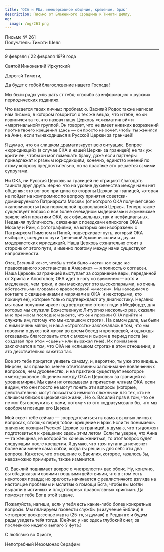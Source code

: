 ```yaml
---
title: 'OCA и РЦА, межцерковное общение, крещение, брак'
description: Письмо от Блаженного Серафима к Тимоти Шеллу.
og:
  image: /og/261.png
---
```


<div style={{textAlign:'right', fontFamily:'monospace'}}>Письмо № 261</div>
<div style={{textAlign:'left', fontFamily:'monospace'}}>Получатель: Тимоти Шелл</div>

---

9 февраля / 22 февраля 1979 года

Святой Иннокентий Иркутский

Дорогой Тимоти,

Да будет с тобой благословение нашего Господа!

Мы были рады услышать от тебя; спасибо за информацию о русских периодических изданиях.

Что касается твоих личных проблем: о. Василий Родос также написал нам письмо, в котором говорится о тех же вещах, что и тебе, но он извинился за то, что назвал нашу Церковь «схизматичной» и «маргинальной» группой. Он говорит, что не имеет никаких возражений против твоего крещения здесь — он просто не хочет, чтобы ты женился на Анне, если ты находишься в Русской Церкви за границей!

Я думаю, что он слишком драматизирует всю ситуацию. Вопрос «юрисдикций» (в случае ОКА и нашей Церкви за границей) не так уж критичен, чтобы он мог помешать браку, даже если партнеры принадлежат к разным юрисдикциям; конечно, единство мнений по этому вопросу предпочтительно, но на практике это решается самими супругами.

Ни ОКА, ни Русская Церковь за границей не отрицают благодать таинств друг друга. Верно, что на уровне духовенства между нами нет общения; это вопрос принципа со стороны Церкви за границей, которая не пойдет на компромисс по вопросу принятия советски-доминируемого Патриархата Москвы (от которого ОКА получает свою «каноничность») как нормальной православной Церкви. Теперь также существует вопрос о все более очевидном модернизме и экуменизме заявлений и практики ОКА, как официальных, так и неофициальных. Недавняя публичность, связанная с поездками епископов ОКА в Москву и Рим, с фотографиями, на которых они изображены с Патриархом Пименом и Папой, подчеркивает путь, который ОКА выбирает, следуя по пути Греческой Архиепископии и других модернистских юрисдикций. Наша Церковь сознательно стоит в стороне от этого пути, и именно поэтому между нами существуют напряженности.

Отец Василий хочет, чтобы у тебя было «истинное видение православного христианства в Америке» — я полностью согласен. Наша Церковь за границей выступает за сохранение веры, переданной от Христа и Апостолов; ОКА идет в ногу со временем — хотя и медленнее, чем греки, и они маскируют это высокопарными, но очень абстрактными словами о православной «миссии». Мы находимся в контакте с священниками и мирянами в ОКА (и некоторыми, кто покинул ее), которые только подтверждают эту диагностику. Недавно мы сами получили яркое подтверждение этого: люди в Медфорде, для которых мы служили Божественную Литургию несколько раз, сказали мне при моем последнем визите, что они просили ОКА прийти и служить им, потому что мы «слишком строги». На самом деле, мы были с ними очень мягки, и наша «строгость» заключалась в том, что мы говорили о духовной жизни во время бесед и проповедей, и однажды отказались благословить стол с мясом и сыром в период поста (не создавая при этом «сцены» или выражая гнев). Их понимание заключается в том, что ОКА не «слишком строга» в этом отношении; и это действительно кажется так.

Все это тебе придется увидеть самому, и, вероятно, ты уже это видишь. Миряне, как правило, менее ответственны за понимание вовлеченных вопросов, чем духовенство, и на практике существует некоторое «межцерковное общение» между ОКА и Церковью за границей на уровне мирян. Мы сами не отказываем в причастии членам ОКА, если видим, что они просто не могут понять эти вопросы (которые, действительно, могут показаться немного сложными для тех, кто не слишком близок к церковной жизни). Но о. Василий прав в том, что он не мог бы сослужить с нами, потому что это подразумевало бы, что мы одобряем позиции его Церкви.

Мой совет тебе сейчас — сосредоточиться на самых важных личных вопросах, стоящих перед тобой: крещение и брак. Если ты понимаешь значение позиции Русской Церкви за границей, я думаю, что ты должен подготовиться к крещению здесь этим летом. Если ты уверен, что Анна — та женщина, на которой ты хочешь жениться, то этот вопрос будет следующим после крещения. Я думаю, что твоя путаница исчезнет более или менее сама собой, когда ты решишь для себя эти два вопроса. Кажется, что отношение о. Василия, которое, казалось бы, невозможно примирить, также изменится.

О. Василий поднимает вопрос о «незрелости» вас обоих. Ну, конечно, вы оба доказали своими прошлыми действиями, что в этом есть некоторая правда; но зрелость начинается с реалистичного взгляда на настоящие проблемы и молитвы о помощи Бога, чтобы вы могли вырасти в истинных и плодотворных православных христиан. Да поможет тебе Бог в этой задаче.

Пожалуйста, напиши, если у тебя есть какие-либо более конкретные вопросы. Мы планируем провести службы (и изучение Библии) в четвертое воскресенье марта (25-го, я думаю) в Реддинге и будем рады увидеть тебя тогда. (Сейчас у нас здесь глубокий снег, за последнюю неделю выпало 3 фута.)

С любовью во Христе,

Непотребный Иеромонах Серафим